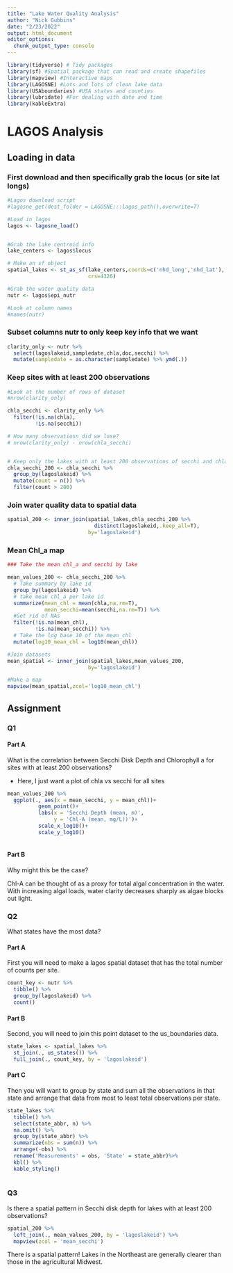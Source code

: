 ```yaml
---
title: "Lake Water Quality Analysis"
author: "Nick Gubbins"
date: "2/23/2022"
output: html_document
editor_options: 
  chunk_output_type: console
---
```




```r
library(tidyverse) # Tidy packages
library(sf) #Spatial package that can read and create shapefiles 
library(mapview) #Interactive maps
library(LAGOSNE) #Lots and lots of clean lake data
library(USAboundaries) #USA states and counties
library(lubridate) #For dealing with date and time
library(kableExtra)
```


# LAGOS Analysis


## Loading in data


### First download and then specifically grab the locus (or site lat longs)
```r
#Lagos download script
#lagosne_get(dest_folder = LAGOSNE:::lagos_path(),overwrite=T)

#Load in lagos
lagos <- lagosne_load()


#Grab the lake centroid info
lake_centers <- lagos$locus

# Make an sf object 
spatial_lakes <- st_as_sf(lake_centers,coords=c('nhd_long','nhd_lat'),
                          crs=4326)

#Grab the water quality data
nutr <- lagos$epi_nutr

#Look at column names
#names(nutr)
```

### Subset columns nutr to only keep key info that we want


```r
clarity_only <- nutr %>%
  select(lagoslakeid,sampledate,chla,doc,secchi) %>%
  mutate(sampledate = as.character(sampledate) %>% ymd(.))

```


### Keep sites with at least 200 observations 

```r

#Look at the number of rows of dataset
#nrow(clarity_only)

chla_secchi <- clarity_only %>%
  filter(!is.na(chla),
         !is.na(secchi))

# How many observatiosn did we lose?
# nrow(clarity_only) - nrow(chla_secchi)


# Keep only the lakes with at least 200 observations of secchi and chla
chla_secchi_200 <- chla_secchi %>%
  group_by(lagoslakeid) %>%
  mutate(count = n()) %>%
  filter(count > 200)


```


### Join water quality data to spatial data

```r
spatial_200 <- inner_join(spatial_lakes,chla_secchi_200 %>%
                            distinct(lagoslakeid,.keep_all=T),
                          by='lagoslakeid')


```

### Mean Chl_a map

```r
### Take the mean chl_a and secchi by lake

mean_values_200 <- chla_secchi_200 %>%
  # Take summary by lake id
  group_by(lagoslakeid) %>%
  # take mean chl_a per lake id
  summarize(mean_chl = mean(chla,na.rm=T),
            mean_secchi=mean(secchi,na.rm=T)) %>%
  #Get rid of NAs
  filter(!is.na(mean_chl),
         !is.na(mean_secchi)) %>%
  # Take the log base 10 of the mean_chl
  mutate(log10_mean_chl = log10(mean_chl))

#Join datasets
mean_spatial <- inner_join(spatial_lakes,mean_values_200,
                          by='lagoslakeid') 

#Make a map
mapview(mean_spatial,zcol='log10_mean_chl')
```


## Assignment

### Q1 

#### Part A

What is the correlation between Secchi Disk Depth and Chlorophyll a for
sites with at least 200 observations?

- Here, I just want a plot of chla vs secchi for all sites 

```r
mean_values_200 %>%
  ggplot(., aes(x = mean_secchi, y = mean_chl))+
          geom_point()+
          labs(x = 'Secchi Depth (mean, m)',
               y = 'Chl-A (mean, mg/L))')+
          scale_x_log10()+
          scale_y_log10()
        
```

#### Part B

Why might this be the case? 

Chl-A can be thought of as a proxy for total algal concentration in the water.
With increasing algal loads, water clarity decreases sharply as algae blocks out light.


### Q2

What states have the most data? 

#### Part A

First you will need to make a lagos spatial dataset that has the total 
number of counts per site.

```r
count_key <- nutr %>% 
  tibble() %>%
  group_by(lagoslakeid) %>%
  count()
```


#### Part B

Second, you will need to join this point dataset to the us_boundaries 
data. 

```r
state_lakes <- spatial_lakes %>%
  st_join(., us_states()) %>%
  full_join(., count_key, by = 'lagoslakeid')
```


#### Part C 

Then you will want to group by state and sum all the observations in that
state and arrange that data from most to least total observations per state. 

```r
state_lakes %>%
  tibble() %>%
  select(state_abbr, n) %>%
  na.omit() %>%
  group_by(state_abbr) %>%
  summarize(obs = sum(n)) %>%
  arrange(-obs) %>%
  rename('Measurements' = obs, 'State' = state_abbr)%>%
  kbl() %>%
  kable_styling()
  
```

### Q3

Is there a spatial pattern in Secchi disk depth for lakes with at least 200 
observations?

```r
spatial_200 %>%
  left_join(., mean_values_200, by = 'lagoslakeid') %>%
  mapview(zcol = 'mean_secchi') 

```

There is a spatial pattern! Lakes in the Northeast are generally clearer than
those in the agricultural Midwest. 

